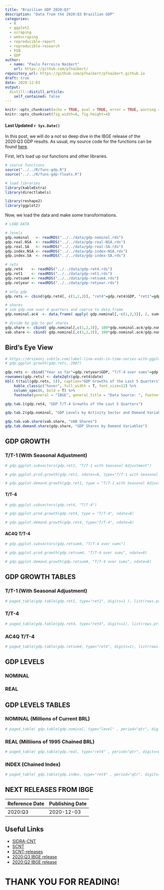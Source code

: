 ```yaml
---
title: "Brazilian GDP 2020:Q3"
description: "Data from the 2020:Q3 Brazilian GDP"
categories:
  - R
  - ggplot2
  - scraping
  - webscraping
  - reproducible-report
  - reproducible-research
  - PIB
  - GDP
author:
  - name: "Paulo Ferreira Naibert"
    url: https://github.com/pfnaibert/
repository_url: https://github.com/pfnaibert/pfnaibert.github.io
draft: true
date: 2020-12-03
output:
  distill::distill_article:
    self_contained: false
---
```


```r
knitr::opts_chunk$set(echo = TRUE, eval = TRUE, error = TRUE, warning = TRUE)
knitr::opts_chunk$set(fig.width=8, fig.height=4)
```

#### Last Updated `r Sys.Date()`

In this post, we will do a not so deep dive in the IBGE release of the 2020:Q3 GDP results.
As usual, my source code for the functions can be found [here](https://github.com/pfnaibert/pfnaibert.github.io/blob/master/R/funs-macro.R).

First, let's load up our functions and other libraries.

```r
# source functions
source("../../R/funs-gdp.R")
source("../../R/funs-gdp-floats.R")

# load libraries
library(kableExtra)
library(directlabels)

library(reshape2)
library(ggplot2)
```

Now, we load the data and make some transformations.

```r
# LOAD DATA

# levels
gdp.nominal   <- readRDS("../../data/gdp-nominal.rds")
gdp.real.NSA  <- readRDS("../../data/gdp-real-NSA.rds")
gdp.real.SA   <- readRDS("../../data/gdp-real-SA.rds")
gdp.index.NSA <- readRDS("../../data/gdp-index-NSA.rds")
gdp.index.SA  <- readRDS("../../data/gdp-index-SA.rds")

# rets
gdp.ret4    <- readRDS("../../data/gdp-ret4.rds")
gdp.ret1    <- readRDS("../../data/gdp-ret1.rds")
gdp.retsum4 <- readRDS("../../data/gdp-retsum4.rds")
gdp.retyear <- readRDS("../../data/gdp-retyear.rds")

# only gdp
gdp.rets <- cbind(gdp.ret4[, c(1,2,3)], "ret4"=gdp.ret4$GDP, "ret1"=gdp.ret1$GDP, "retsum4"=gdp.retsum4$GDP, "retyear"=gdp.retyear$GDP)

# shares
# sum gdp.nom over 4 quarters and coerce to data.frame
gdp.nominal.ac4  <- data.frame( apply( gdp.nominal[,-c(1,2,3)], 2, sum4 ) )

# divide by gdp to get shares
gdp.share <- cbind( gdp.nominal[,c(1,2,3)], 100*gdp.nominal.ac4/gdp.nominal.ac4$GDP )
vab.share <- cbind( gdp.nominal[,c(1,2,3)], 100*gdp.nominal.ac4/gdp.nominal.ac4$VAB )
```



## Bird's Eye View

```r
# https://drsimonj.svbtle.com/label-line-ends-in-time-series-with-ggplot2
# gdp.ggplot.growth(gdp.rets, 2007)
```


```r
gdp.rets <- cbind("Year so far"=gdp.retyear$GDP, "T/T-4 over sums"=gdp.retsum4$GDP, "T/T-4"=gdp.ret4$GDP, "T/T-1 with Seas. Adj"=gdp.ret1$GDP)
rownames(gdp.rets) <- date2qtr(gdp.ret4$date)
kbl( t(tail(gdp.rets, 5)), caption="GDP Growths of the Last 5 Quarters" ) %>%
	kable_classic("hover", full_width = T, font_size=12) %>%
	column_spec(6, bold = T) %>%
	footnote(general = "IBGE", general_title = "Data Source: ", footnote_as_chunk = T)
```

```r
gdp.tab.1(gdp.ret4, "GDP T/T-4 Growths of the Last 5 Quarters")
```

```r
gdp.tab.2(gdp.nominal, "GDP Levels by Activity Sector and Demand Variable (Millions of Current BRL)")
```

```r
gdp.tab.vab.share(vab.share, "VAB Shares")
gdp.tab.demand.share(gdp.share, "GDP Shares by Demand Variables")
```

## GDP GROWTH

### T/T-1 (With Seasonal Adjustment)



```r
# gdp.ggplot.subsectors(gdp.ret1, "T/T-1 with Seasonal Adjustment")
```

```r
# gdp.ggplot.prod.growth(gdp.ret1, ndates=8, type="T/T-1 with Seasonal Adjustment")
```


```r
# gdp.ggplot.demand.growth(gdp.ret1, type = "T/T-1 with Seasonal Adjustment", ndates=8)
```


#### T/T-4

```r
# gdp.ggplot.subsectors(gdp.ret4, "T/T-4")
```

```r
# gdp.ggplot.prod.growth(gdp.ret4, type = "T/T-4", ndate=8)
```


```r
# gdp.ggplot.demand.growth(gdp.ret4, type="T/T-4", ndate=8)
```

#### AC4Q T/T-4

```r
# gdp.ggplot.subsectors(gdp.retsum4, "T/T-4 over sums")
```

```r
# gdp.ggplot.prod.growth(gdp.retsum4, "T/T-4 over sums", ndate=8)
```


```r
# gdp.ggplot.demand.growth(gdp.retsum4, "T/T-4 over sums", ndate=8)
```


## GDP GROWTH TABLES

### T/T-1 (With Seasonal Adjustment)

```r
# paged_table(gdp.table(gdp.ret1, type="ret1", digits=1 ), list(rows.print=12) )
```

### T/T-4

```r
# paged_table(gdp.table(gdp.ret4, type="ret4", digits=1), list(rows.print=12) )
```

### AC4Q T/T-4

```r
# paged_table(gdp.table(gdp.retsum4, type="ret4", digits=1), list(rows.print=12) )
```

## GDP LEVELS

### NOMINAL


### REAL


## GDP LEVELS TABLES

### NOMINAL (Millions of Current BRL)

```r
# paged_table( gdp.table(gdp.nominal, type="level" , period="qtr", digits=0), list(rows.print=12) )
```

### REAL (Milliions of 1995 Chained BRL)

```r
# paged_table( gdp.table(gdp.real, type="ret4" , period="qtr", digits=0), list(rows.print=12) )
```

### INDEX (Chained Index)

```r
# paged_table( gdp.table(gdp.index, type="ret4" , period="qtr", digits=2), list(rows.print=12) )
```

## NEXT RELEASES FROM IBGE

|Reference Date | Publishing Date |
|:------------- |:--------------- |
| 2020:Q3       | 2020-12-03      |


## Useful Links
- [SIDRA-CNT](https://sidra.ibge.gov.br/home/cnt/brasil)
- [SCNT](https://www.ibge.gov.br/estatisticas/economicas/contas-nacionais/9300-contas-nacionais-trimestrais.html?=&t=o-que-e)
- [SCNT-releases](https://biblioteca.ibge.gov.br/index.php/biblioteca-catalogo?view=detalhes&id=72121)
- [2020:Q3 IBGE release](https://biblioteca.ibge.gov.br/visualizacao/periodicos/2121/cnt_2020_3tri.pdf)
- [2020:Q2 IBGE release](https://biblioteca.ibge.gov.br/visualizacao/periodicos/2121/cnt_2020_2tri.pdf)

# THANK YOU FOR READING!
